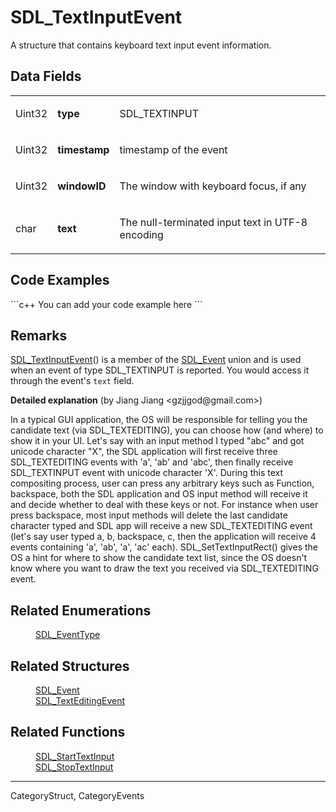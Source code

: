 <!-- pragma section-numbers off -->
<!-- pragma disable-camelcase -->
= SDL_TextInputEvent =
A structure that contains keyboard text input event information.


== Data Fields ==
{|
|Uint32 
|'''type''' 
|SDL_TEXTINPUT 
|-
|Uint32
|'''timestamp'''
|timestamp of the event
|-
|Uint32 
|'''windowID''' 
|The window with keyboard focus, if any 
|-
|char 
|'''text''' 
|The null-terminated input text in UTF-8 encoding 
|}

== Code Examples ==
```c++
You can add your code example here
```

== Remarks ==
[[SDL_TextInputEvent]]() is a member of the [[SDL_Event]] union and is used when an event of type SDL_TEXTINPUT is reported. You would access it through the event's <code>text</code> field.

'''Detailed explanation''' (by Jiang Jiang <gzjjgod@gmail.com>)

In a typical GUI application, the OS will be responsible for telling
you the candidate text (via SDL_TEXTEDITING), you can choose how (and
where) to show it in your UI.
Let's say with an input method I typed "abc" and got unicode character
"X", the SDL application will first receive three SDL_TEXTEDITING
events with 'a', 'ab' and 'abc', then finally receive SDL_TEXTINPUT
event with unicode character 'X'.
During this text compositing process, user can press any arbitrary
keys such as Function, backspace, both the SDL application and OS
input method will receive it and decide whether to deal with these
keys or not. For instance when user press backspace, most input
methods will delete the last candidate character typed and SDL app
will receive a new SDL_TEXTEDITING event (let's say user typed a, b,
backspace, c, then the application will receive 4 events containing
'a', 'ab', 'a', 'ac' each).
SDL_SetTextInputRect() gives the OS a hint for where to show the
candidate text list, since the OS doesn't know where you want to draw
the text you received via SDL_TEXTEDITING event.




== Related Enumerations ==
: [[SDL_EventType]]

== Related Structures ==
: [[SDL_Event]]
: [[SDL_TextEditingEvent]]

== Related Functions ==
: [[SDL_StartTextInput]]
: [[SDL_StopTextInput]]

----
CategoryStruct, CategoryEvents
